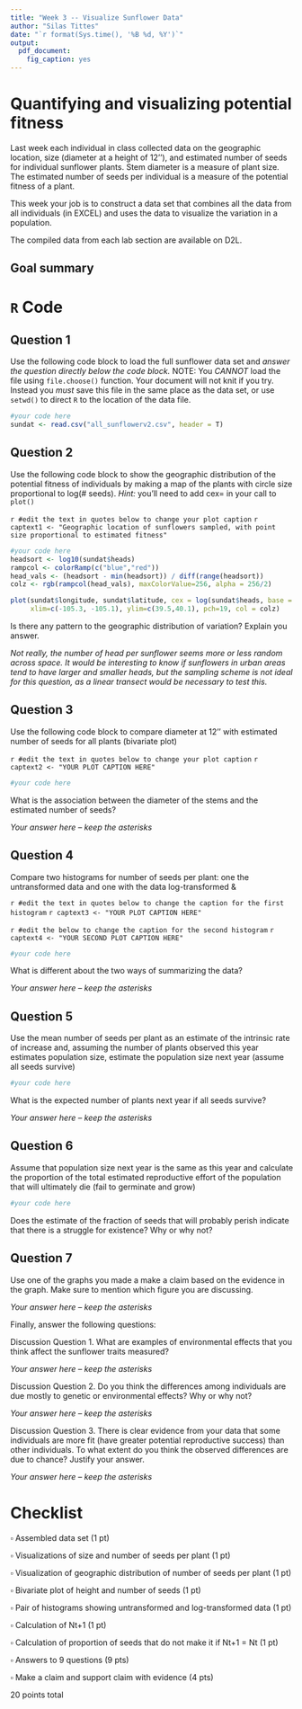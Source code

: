 ```yaml
---
title: "Week 3 -- Visualize Sunflower Data"
author: "Silas Tittes"
date: "`r format(Sys.time(), '%B %d, %Y')`"
output:
  pdf_document:
    fig_caption: yes
---
```


Quantifying and visualizing potential fitness
=============================================

Last week each individual in class collected data on the geographic location, 
size (diameter at a height of 12''), and estimated number of seeds for individual 
sunflower plants. Stem diameter is a measure of plant size. The estimated number 
of seeds per individual is a measure of the potential fitness of a plant. 

This week your job is to construct a data set that combines all the data from 
all individuals (in EXCEL) and uses the data to visualize the variation 
in a population. 

The compiled data from each lab section are available on D2L. 

Goal summary
-----------

\begin{center}
    \begin{tabular}{ | p{5.3cm} | p{5.3cm} | p{5.3cm} |}
    \hline
    \bf{What you should be able to do} & \bf{How it will be achieved } & 
    \bf{Questions to answer} \\
    \hline
    Assemble a large data set without error & 
    Combine several small spreadsheet into one large spreadsheet using EXCEL &
    \phantom{text} \\
    \hline
    Show the geographic distribution of the potential fitness of individuals &
    Make a map of the plants with circle size proportional to log(\# seeds) 
    using R &
    Is there any pattern to the geographic distribution of variation? 
    Explain you answer. \\
    \hline
    Compare diameter at 12'' with estimated number of seeds for 
    all plants (bivariate plot) &
    Construct a script in R &
    What is the association between the diameter of the stems and the 
    estimated number of seeds? \\
    \hline
    Compare two histograms for number of seeds per plant: one the 
    untransformed data and one with the data log-transformed &
    Construct a script in R &
    What is different about the two ways of summarizing the data? \\
    \hline
    Use the mean number of seeds per plant as an estimate of the intrinsic rate 
    of increase and, assuming the number of plants observed this year estimates
    population size, estimate the population size next year 
    (assume all seeds survive) &
    Construct a script in R &
    What is the expected number of plants next year if all seeds survive? \\
    \hline
    Assume that population size next year is the same as this year and 
    calculate the proportion of the total estimated reproductive effort of the 
    population that will ultimately die (fail to germinate and grow) &
    Construct a script in R & 
    Does the estimate of the fraction of seeds that will probably perish 
    indicate that there is a struggle for existence? Why or why not? \\
    \hline
    Use one of the graphs you made a make a claim based on the evidence 
    in the graph &
    Practice scientific thinking &
    \phantom{text} \\
    \hline
    \end{tabular}
\end{center}


`R` Code
========



Question 1
----------
Use the following code block to load the full sunflower data set and *answer the 
question directly below the code block.*
NOTE: You *CANNOT* load the file using `file.choose()` function. Your document
will not knit if you try. Instead you *must* save this file in the same place 
as the data set, or use `setwd()` to direct `R` to the location of the 
data file.

```r
#your code here
sundat <- read.csv("all_sunflowerv2.csv", header = T)

```



Question 2
----------
Use the following code block to show the geographic distribution of the 
potential fitness of individuals by making a map of the plants with 
circle size proportional to log(\# seeds). 
*Hint:* you'll need to add cex=<value> in your call to `plot()` 

`r #edit the text in quotes below to change your plot caption`
`r captext1 <- "Geographic location of sunflowers sampled, with point size proportional to estimated fitness"`

```r
#your code here
headsort <- log10(sundat$heads)
rampcol <- colorRamp(c("blue","red"))
head_vals <- (headsort - min(headsort)) / diff(range(headsort))
colz <- rgb(rampcol(head_vals), maxColorValue=256, alpha = 256/2)

plot(sundat$longitude, sundat$latitude, cex = log(sundat$heads, base = 5),
     xlim=c(-105.3, -105.1), ylim=c(39.5,40.1), pch=19, col = colz)
```

Is there any pattern to the geographic distribution of variation? 
Explain you answer.

*Not really, the number of head per sunflower seems
more or less random across space. It would be interesting to know 
if sunflowers in urban areas tend to have larger and smaller heads, but the 
sampling scheme is not ideal for this question, as a linear transect would be
necessary to test this.*



Question 3
----------
Use the following code block to compare diameter at 12'' with 
estimated number of seeds for all plants (bivariate plot) 

`r #edit the text in quotes below to change your plot caption`
`r captext2 <- "YOUR PLOT CAPTION HERE"`

```r
#your code here


```

What is the association between the diameter of the stems and the 
estimated number of seeds?

*Your answer here -- keep the asterisks*



Question 4
----------
Compare two histograms for number of seeds per plant: one the 
untransformed data and one with the data log-transformed &

`r #edit the text in quotes below to change the caption for the first histogram`
`r captext3 <- "YOUR PLOT CAPTION HERE"`

`r #edit the below to change the caption for the second histogram`
`r captext4 <- "YOUR SECOND PLOT CAPTION HERE"`

```r
#your code here


```

What is different about the two ways of summarizing the data?

*Your answer here -- keep the asterisks*



Question 5
----------
Use the mean number of seeds per plant as an estimate of the intrinsic rate 
of increase and, assuming the number of plants observed this year estimates
population size, estimate the population size next year 
(assume all seeds survive) 
```r
#your code here


```

What is the expected number of plants next year if all seeds survive?

*Your answer here -- keep the asterisks*



Question 6
----------
Assume that population size next year is the same as this year and 
calculate the proportion of the total estimated reproductive effort of the 
population that will ultimately die (fail to germinate and grow)
```r
#your code here


```

Does the estimate of the fraction of seeds that will probably perish 
indicate that there is a struggle for existence? Why or why not?



Question 7
----------
Use one of the graphs you made a make a claim based on the evidence 
in the graph. Make sure to mention which figure you are discussing.

*Your answer here -- keep the asterisks*



Finally, answer the following questions:

Discussion Question 1. What are examples of environmental effects that you think affect the sunflower traits measured? 

*Your answer here -- keep the asterisks*

Discussion Question 2. Do you think the differences among individuals are due mostly to genetic or environmental effects? Why or why not? 

*Your answer here -- keep the asterisks*

Discussion Question 3. There is clear evidence from your data that some individuals are more fit (have greater potential reproductive success) than other individuals. To what extent do you think the observed differences are due to chance? Justify your answer. 

*Your answer here -- keep the asterisks*


Checklist
=========

$\square$ Assembled data set (1 pt)

$\square$ Visualizations of size and number of seeds per plant (1 pt)

$\square$ Visualization of geographic distribution of number of seeds per plant (1 pt)

$\square$ Bivariate plot of height and number of seeds (1 pt)

$\square$ Pair of histograms showing untransformed and log-transformed data (1 pt)

$\square$ Calculation of Nt+1 (1 pt)

$\square$ Calculation of proportion of seeds that do not make it if Nt+1 = Nt (1 pt)

$\square$ Answers to 9 questions (9 pts)

$\square$ Make a claim and support claim with evidence (4 pts)


20 points total